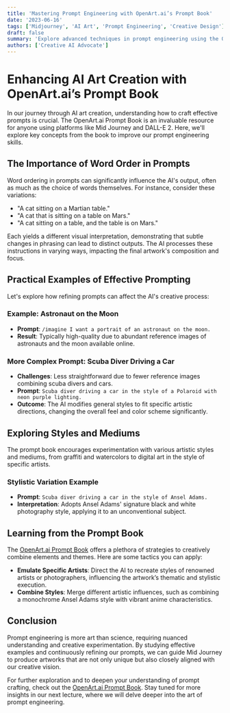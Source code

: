 ```yaml
---
title: 'Mastering Prompt Engineering with OpenArt.ai’s Prompt Book'
date: '2023-06-16'
tags: ['Midjourney', 'AI Art', 'Prompt Engineering', 'Creative Design']
draft: false
summary: 'Explore advanced techniques in prompt engineering using the OpenArt.ai Prompt Book. This guide covers the importance of word order, stylistic elements, and thematic settings to refine your AI art generation with Mid Journey.'
authors: ['Creative AI Advocate']
---
```


# Enhancing AI Art Creation with OpenArt.ai’s Prompt Book

In our journey through AI art creation, understanding how to craft effective prompts is crucial. The OpenArt.ai Prompt Book is an invaluable resource for anyone using platforms like Mid Journey and DALL-E 2. Here, we'll explore key concepts from the book to improve our prompt engineering skills.

## The Importance of Word Order in Prompts

Word ordering in prompts can significantly influence the AI's output, often as much as the choice of words themselves. For instance, consider these variations:
- "A cat sitting on a Martian table."
- "A cat that is sitting on a table on Mars."
- "A cat sitting on a table, and the table is on Mars."

Each yields a different visual interpretation, demonstrating that subtle changes in phrasing can lead to distinct outputs. The AI processes these instructions in varying ways, impacting the final artwork's composition and focus.

## Practical Examples of Effective Prompting

Let's explore how refining prompts can affect the AI's creative process:

### Example: Astronaut on the Moon
- **Prompt**: `/imagine I want a portrait of an astronaut on the moon.`
- **Result**: Typically high-quality due to abundant reference images of astronauts and the moon available online.

### More Complex Prompt: Scuba Diver Driving a Car
- **Challenges**: Less straightforward due to fewer reference images combining scuba divers and cars.
- **Prompt**: `Scuba diver driving a car in the style of a Polaroid with neon purple lighting.`
- **Outcome**: The AI modifies general styles to fit specific artistic directions, changing the overall feel and color scheme significantly.

## Exploring Styles and Mediums

The prompt book encourages experimentation with various artistic styles and mediums, from graffiti and watercolors to digital art in the style of specific artists.

### Stylistic Variation Example
- **Prompt**: `Scuba diver driving a car in the style of Ansel Adams.`
- **Interpretation**: Adopts Ansel Adams' signature black and white photography style, applying it to an unconventional subject.

## Learning from the Prompt Book

The [OpenArt.ai Prompt Book](https://openart.ai/promptbook) offers a plethora of strategies to creatively combine elements and themes. Here are some tactics you can apply:
- **Emulate Specific Artists**: Direct the AI to recreate styles of renowned artists or photographers, influencing the artwork’s thematic and stylistic execution.
- **Combine Styles**: Merge different artistic influences, such as combining a monochrome Ansel Adams style with vibrant anime characteristics.

## Conclusion

Prompt engineering is more art than science, requiring nuanced understanding and creative experimentation. By studying effective examples and continuously refining our prompts, we can guide Mid Journey to produce artworks that are not only unique but also closely aligned with our creative vision.

For further exploration and to deepen your understanding of prompt crafting, check out the [OpenArt.ai Prompt Book](https://openart.ai/promptbook). Stay tuned for more insights in our next lecture, where we will delve deeper into the art of prompt engineering.

